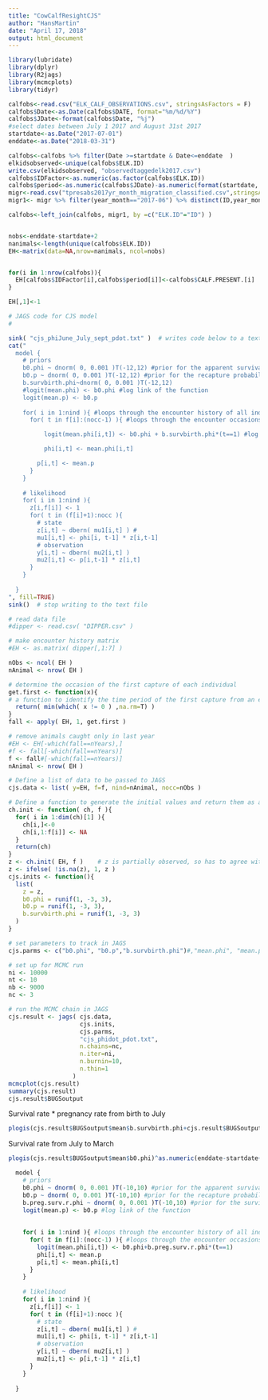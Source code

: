 ```yaml
---
title: "CowCalfResightCJS"
author: "HansMartin"
date: "April 17, 2018"
output: html_document
---
```


```r
library(lubridate)
library(dplyr)
library(R2jags)
library(mcmcplots)
library(tidyr)
```

```r
calfobs<-read.csv("ELK_CALF_OBSERVATIONS.csv", stringsAsFactors = F)
calfobs$Date<-as.Date(calfobs$DATE, format="%m/%d/%Y")
calfobs$JDate<-format(calfobs$Date, "%j")
#select dates between July 1 2017 and August 31st 2017
startdate<-as.Date("2017-07-01")
enddate<-as.Date("2018-03-31")

calfobs<-calfobs %>% filter(Date >=startdate & Date<=enddate  )
elkidsobserved<-unique(calfobs$ELK.ID)
write.csv(elkidsobserved, "observedtaggedelk2017.csv")
calfobs$IDFactor<-as.numeric(as.factor(calfobs$ELK.ID))
calfobs$period<-as.numeric(calfobs$JDate)-as.numeric(format(startdate, "%j"))+2
migr<-read.csv("tpresabs2017yr_month_migration_classified.csv",stringsAsFactors = F)
migr1<- migr %>% filter(year_month=="2017-06") %>% distinct(ID,year_month,.keep_all=TRUE) %>% select(ID, VisualClass)

calfobs<-left_join(calfobs, migr1, by =c("ELK.ID"="ID") )


nobs<-enddate-startdate+2
nanimals<-length(unique(calfobs$ELK.ID))
EH<-matrix(data=NA,nrow=nanimals, ncol=nobs)


for(i in 1:nrow(calfobs)){
  EH[calfobs$IDFactor[i],calfobs$period[i]]<-calfobs$CALF.PRESENT.[i]
}

EH[,1]<-1

```

```r

# JAGS code for CJS model
#

sink( "cjs_phiJune_July_sept_pdot.txt" )  # writes code below to a text file
cat("
  model {
    # priors
    b0.phi ~ dnorm( 0, 0.001 )T(-12,12) #prior for the apparent survival parameter
    b0.p ~ dnorm( 0, 0.001 )T(-12,12) #prior for the recapture probability
    b.survbirth.phi~dnorm( 0, 0.001 )T(-12,12)
    #logit(mean.phi) <- b0.phi #log link of the function
    logit(mean.p) <- b0.p
    
    for( i in 1:nind ){ #loops through the encounter history of all individuals
      for( t in f[i]:(nocc-1) ){ #loops through the encounter occasions for the individual i.

          logit(mean.phi[i,t]) <- b0.phi + b.survbirth.phi*(t==1) #log link of the function     

          phi[i,t] <- mean.phi[i,t]

        p[i,t] <- mean.p
      }
    }
    
    # likelihood
    for( i in 1:nind ){
      z[i,f[i]] <- 1
      for( t in (f[i]+1):nocc ){
        # state
        z[i,t] ~ dbern( mu1[i,t] ) #
        mu1[i,t] <- phi[i, t-1] * z[i,t-1]
        # observation
        y[i,t] ~ dbern( mu2[i,t] )
        mu2[i,t] <- p[i,t-1] * z[i,t]
      }
    }
  
  }
", fill=TRUE)
sink()  # stop writing to the text file

# read data file 
#dipper <- read.csv( "DIPPER.csv" )

# make encounter history matrix
#EH <- as.matrix( dipper[,1:7] )

nObs <- ncol( EH )
nAnimal <- nrow( EH )

# determine the occasion of the first capture of each individual
get.first <- function(x){
# a function to identify the time period of the first capture from an encounter history matrix
  return( min(which( x != 0 ) ,na.rm=T) )
}
fall <- apply( EH, 1, get.first )

# remove animals caught only in last year
#EH <- EH[-which(fall==nYears),]
#f <- fall[-which(fall==nYears)]
f <- fall#[-which(fall==nYears)]
nAnimal <- nrow( EH )

# Define a list of data to be passed to JAGS
cjs.data <- list( y=EH, f=f, nind=nAnimal, nocc=nObs )

# Define a function to generate the initial values and return them as a list
ch.init <- function( ch, f ){
  for( i in 1:dim(ch)[1] ){
    ch[i,]<-0
    ch[i,1:f[i]] <- NA
  }
  return(ch)
}
z <- ch.init( EH, f )    # z is partially observed, so has to agree with y
z <- ifelse( !is.na(z), 1, z )
cjs.inits <- function(){
  list(
    z = z,
    b0.phi = runif(1, -3, 3),
    b0.p = runif(1, -3, 3),
    b.survbirth.phi = runif(1, -3, 3)
  )
}

# set parameters to track in JAGS
cjs.parms <- c("b0.phi", "b0.p","b.survbirth.phi")#,"mean.phi", "mean.p")

# set up for MCMC run
ni <- 10000
nt <- 10
nb <- 9000
nc <- 3

# run the MCMC chain in JAGS
cjs.result <- jags( cjs.data, 
                    cjs.inits,
                    cjs.parms,
                    "cjs_phidot_pdot.txt",
                    n.chains=nc, 
                    n.iter=ni, 
                    n.burnin=10,
                    n.thin=1
                  )
mcmcplot(cjs.result)
summary(cjs.result)
cjs.result$BUGSoutput
```
Survival rate * pregnancy rate from birth to July
```r
plogis(cjs.result$BUGSoutput$mean$b.survbirth.phi+cjs.result$BUGSoutput$mean$b0.phi)
```
Survival rate from July to March
```r
plogis(cjs.result$BUGSoutput$mean$b0.phi)^as.numeric(enddate-startdate+1)*plogis(cjs.result$BUGSoutput$mean$b.survbirth.phi+cjs.result$BUGSoutput$mean$b0.phi)
```

```r



  model {
    # priors
    b0.phi ~ dnorm( 0, 0.001 )T(-10,10) #prior for the apparent survival parameter
    b0.p ~ dnorm( 0, 0.001 )T(-10,10) #prior for the recapture probability
    b.preg.surv.r.phi ~ dnorm( 0, 0.001 )T(-10,10) #prior for the survival*pregnancy of the first occasion
    logit(mean.p) <- b0.p #log link of the function
    
    
    for( i in 1:nind ){ #loops through the encounter history of all individuals
      for( t in f[i]:(nocc-1) ){ #loops through the encounter occasions for the individual i.
        logit(mean.phi[i,t]) <- b0.phi+b.preg.surv.r.phi*(t==1)
        phi[i,t] <- mean.p
        p[i,t] <- mean.phi[i,t]
      }
    }
    
    # likelihood
    for( i in 1:nind ){
      z[i,f[i]] <- 1
      for( t in (f[i]+1):nocc ){
        # state
        z[i,t] ~ dbern( mu1[i,t] ) #
        mu1[i,t] <- phi[i, t-1] * z[i,t-1]
        # observation
        y[i,t] ~ dbern( mu2[i,t] )
        mu2[i,t] <- p[i,t-1] * z[i,t]
      }
    }
  
  }
```